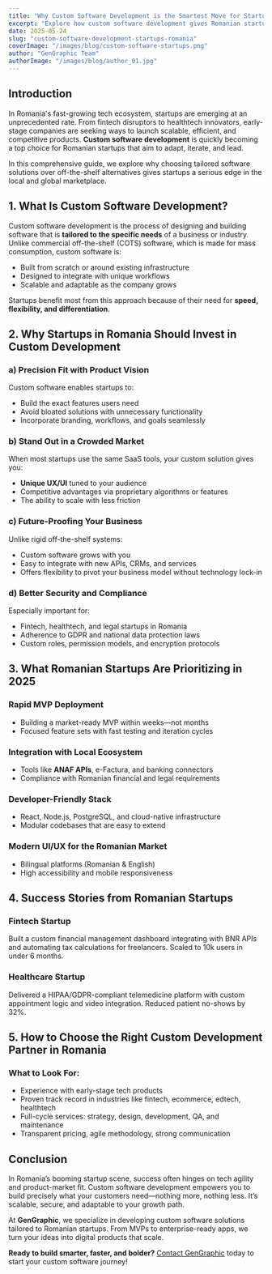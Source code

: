 ```yaml
---
title: "Why Custom Software Development is the Smartest Move for Startups in Romania"
excerpt: "Explore how custom software development gives Romanian startups a competitive edge with scalable, flexible, and cost-effective solutions tailored to their needs."
date: 2025-05-24
slug: "custom-software-development-startups-romania"
coverImage: "/images/blog/custom-software-startups.png"
author: "GenGraphic Team"
authorImage: "/images/blog/author_01.jpg"
---
```


## Introduction

In Romania's fast-growing tech ecosystem, startups are emerging at an unprecedented rate. From fintech disruptors to healthtech innovators, early-stage companies are seeking ways to launch scalable, efficient, and competitive products. **Custom software development** is quickly becoming a top choice for Romanian startups that aim to adapt, iterate, and lead.

In this comprehensive guide, we explore why choosing tailored software solutions over off-the-shelf alternatives gives startups a serious edge in the local and global marketplace.

## 1. What Is Custom Software Development?

Custom software development is the process of designing and building software that is **tailored to the specific needs** of a business or industry. Unlike commercial off-the-shelf (COTS) software, which is made for mass consumption, custom software is:
- Built from scratch or around existing infrastructure
- Designed to integrate with unique workflows
- Scalable and adaptable as the company grows

Startups benefit most from this approach because of their need for **speed, flexibility, and differentiation**.

## 2. Why Startups in Romania Should Invest in Custom Development

### **a) Precision Fit with Product Vision**
Custom software enables startups to:
- Build the exact features users need
- Avoid bloated solutions with unnecessary functionality
- Incorporate branding, workflows, and goals seamlessly

### **b) Stand Out in a Crowded Market**
When most startups use the same SaaS tools, your custom solution gives you:
- **Unique UX/UI** tuned to your audience
- Competitive advantages via proprietary algorithms or features
- The ability to scale with less friction

### **c) Future-Proofing Your Business**
Unlike rigid off-the-shelf systems:
- Custom software grows with you
- Easy to integrate with new APIs, CRMs, and services
- Offers flexibility to pivot your business model without technology lock-in

### **d) Better Security and Compliance**
Especially important for:
- Fintech, healthtech, and legal startups in Romania
- Adherence to GDPR and national data protection laws
- Custom roles, permission models, and encryption protocols

## 3. What Romanian Startups Are Prioritizing in 2025

### **Rapid MVP Deployment**
- Building a market-ready MVP within weeks—not months
- Focused feature sets with fast testing and iteration cycles

### **Integration with Local Ecosystem**
- Tools like **ANAF APIs**, e-Factura, and banking connectors
- Compliance with Romanian financial and legal requirements

### **Developer-Friendly Stack**
- React, Node.js, PostgreSQL, and cloud-native infrastructure
- Modular codebases that are easy to extend

### **Modern UI/UX for the Romanian Market**
- Bilingual platforms (Romanian & English)
- High accessibility and mobile responsiveness

## 4. Success Stories from Romanian Startups

### **Fintech Startup**
Built a custom financial management dashboard integrating with BNR APIs and automating tax calculations for freelancers. Scaled to 10k users in under 6 months.

### **Healthcare Startup**
Delivered a HIPAA/GDPR-compliant telemedicine platform with custom appointment logic and video integration. Reduced patient no-shows by 32%.

## 5. How to Choose the Right Custom Development Partner in Romania

### **What to Look For:**
- Experience with early-stage tech products
- Proven track record in industries like fintech, ecommerce, edtech, healthtech
- Full-cycle services: strategy, design, development, QA, and maintenance
- Transparent pricing, agile methodology, strong communication

## Conclusion

In Romania’s booming startup scene, success often hinges on tech agility and product-market fit. Custom software development empowers you to build precisely what your customers need—nothing more, nothing less. It’s scalable, secure, and adaptable to your growth path.

At **GenGraphic**, we specialize in developing custom software solutions tailored to Romanian startups. From MVPs to enterprise-ready apps, we turn your ideas into digital products that scale.

**Ready to build smarter, faster, and bolder?** [Contact GenGraphic](https://gengraphic.ro/) today to start your custom software journey!
